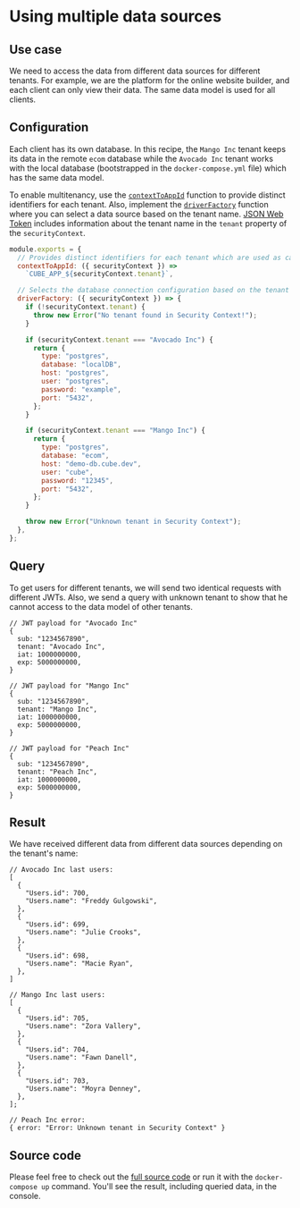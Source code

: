 # Using multiple data sources

## Use case

We need to access the data from different data sources for different tenants.
For example, we are the platform for the online website builder, and each client
can only view their data. The same data model is used for all clients.

## Configuration

Each client has its own database. In this recipe, the `Mango Inc` tenant keeps
its data in the remote `ecom` database while the `Avocado Inc` tenant works with
the local database (bootstrapped in the `docker-compose.yml` file) which has the
same data model.

To enable multitenancy, use the
[`contextToAppId`](/reference/configuration/config#contexttoappid) function to
provide distinct identifiers for each tenant. Also, implement the
[`driverFactory`](/reference/configuration/config#driverfactory) function where
you can select a data source based on the tenant name.
[JSON Web Token](/product/auth) includes information about the tenant name in
the `tenant` property of the `securityContext`.

```javascript
module.exports = {
  // Provides distinct identifiers for each tenant which are used as caching keys
  contextToAppId: ({ securityContext }) =>
    `CUBE_APP_${securityContext.tenant}`,

  // Selects the database connection configuration based on the tenant name
  driverFactory: ({ securityContext }) => {
    if (!securityContext.tenant) {
      throw new Error("No tenant found in Security Context!");
    }

    if (securityContext.tenant === "Avocado Inc") {
      return {
        type: "postgres",
        database: "localDB",
        host: "postgres",
        user: "postgres",
        password: "example",
        port: "5432",
      };
    }

    if (securityContext.tenant === "Mango Inc") {
      return {
        type: "postgres",
        database: "ecom",
        host: "demo-db.cube.dev",
        user: "cube",
        password: "12345",
        port: "5432",
      };
    }

    throw new Error("Unknown tenant in Security Context");
  },
};
```

## Query

To get users for different tenants, we will send two identical requests with
different JWTs. Also, we send a query with unknown tenant to show that he cannot
access to the data model of other tenants.

```json5
// JWT payload for "Avocado Inc"
{
  sub: "1234567890",
  tenant: "Avocado Inc",
  iat: 1000000000,
  exp: 5000000000,
}
```

```json5
// JWT payload for "Mango Inc"
{
  sub: "1234567890",
  tenant: "Mango Inc",
  iat: 1000000000,
  exp: 5000000000,
}
```

```json5
// JWT payload for "Peach Inc"
{
  sub: "1234567890",
  tenant: "Peach Inc",
  iat: 1000000000,
  exp: 5000000000,
}
```

## Result

We have received different data from different data sources depending on the
tenant's name:

```json5
// Avocado Inc last users:
[
  {
    "Users.id": 700,
    "Users.name": "Freddy Gulgowski",
  },
  {
    "Users.id": 699,
    "Users.name": "Julie Crooks",
  },
  {
    "Users.id": 698,
    "Users.name": "Macie Ryan",
  },
]
```

```json5
// Mango Inc last users:
[
  {
    "Users.id": 705,
    "Users.name": "Zora Vallery",
  },
  {
    "Users.id": 704,
    "Users.name": "Fawn Danell",
  },
  {
    "Users.id": 703,
    "Users.name": "Moyra Denney",
  },
];
```

```json5
// Peach Inc error:
{ error: "Error: Unknown tenant in Security Context" }
```

## Source code

Please feel free to check out the
[full source code](https://github.com/cube-js/cube/tree/master/examples/recipes/multiple-data-sources)
or run it with the `docker-compose up` command. You'll see the result, including
queried data, in the console.
